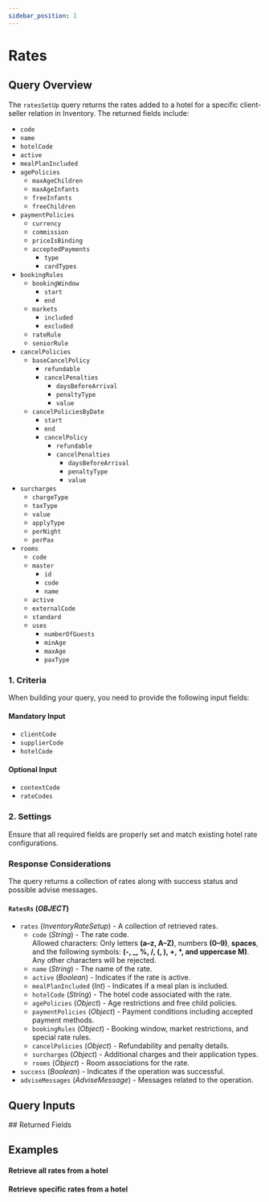 ```yaml
---
sidebar_position: 1
---
```











































# Rates

## Query Overview

The `ratesSetUp` query returns the rates added to a hotel for a specific client-seller relation in Inventory. The returned fields include:

* `code`
* `name`
* `hotelCode`
* `active`
* `mealPlanIncluded`
* `agePolicies`
	* `maxAgeChildren`
	* `maxAgeInfants`
	* `freeInfants`
	* `freeChildren`
* `paymentPolicies`
	* `currency`
	* `commission`
	* `priceIsBinding`
	* `acceptedPayments`
		* `type`
		* `cardTypes`
* `bookingRules`
	* `bookingWindow`
		* `start`
		* `end`
	* `markets`
		* `included`
		* `excluded`
	* `rateRule`
	* `seniorRule`
* `cancelPolicies`
	* `baseCancelPolicy`
		* `refundable`
		* `cancelPenalties`
			* `daysBeforeArrival`
			* `penaltyType`
			* `value`
	* `cancelPoliciesByDate`
		* `start`
		* `end`
		* `cancelPolicy`
			* `refundable`
			* `cancelPenalties`
				* `daysBeforeArrival`
				* `penaltyType`
				* `value`
* `surcharges`
	* `chargeType`
	* `taxType`
	* `value`
	* `applyType`
	* `perNight`
	* `perPax`
* `rooms`
	* `code`
	* `master`
		* `id`
		* `code`
		* `name`
	* `active`
	* `externalCode`
	* `standard`
	* `uses`
		* `numberOfGuests`
		* `minAge`
		* `maxAge`
		* `paxType`

### 1. Criteria

When building your query, you need to provide the following input fields:

#### Mandatory Input
* `clientCode`
* `supplierCode`
* `hotelCode`

#### Optional Input
* `contextCode`
* `rateCodes`

### 2. Settings

Ensure that all required fields are properly set and match existing hotel rate configurations.

### Response Considerations

The query returns a collection of rates along with success status and possible advise messages.

#### `RatesRs` (*OBJECT*)
* `rates` (*InventoryRateSetup*) - A collection of retrieved rates.
  * `code` (*String*) - The rate code.  
  Allowed characters: Only letters **(a–z, A–Z)**, numbers **(0–9)**, **spaces**, and the following symbols: **(-, _, %, /, (, ), +, *, and uppercase M)**. Any other characters will be rejected. 
  * `name` (*String*) - The name of the rate.
  * `active` (*Boolean*) - Indicates if the rate is active.
  * `mealPlanIncluded` (*Int*) - Indicates if a meal plan is included.
  * `hotelCode` (*String*) - The hotel code associated with the rate.
  * `agePolicies` (*Object*) - Age restrictions and free child policies.
  * `paymentPolicies` (*Object*) - Payment conditions including accepted payment methods.
  * `bookingRules` (*Object*) - Booking window, market restrictions, and special rate rules.
  * `cancelPolicies` (*Object*) - Refundability and penalty details.
  * `surcharges` (*Object*) - Additional charges and their application types.
  * `rooms` (*Object*) - Room associations for the rate.
* `success` (*Boolean*) - Indicates if the operation was successful.
* `adviseMessages` (*AdviseMessage*) - Messages related to the operation.

## Query Inputs

<InventoryRatesSetupFilterInput />
## Returned Fields

<RatesRs />


## Examples

#### Retrieve all rates from a hotel

<GraphqlSample query={ratesSetUpQuery} variables={ratesSetUpVariables} />

#### Retrieve specific rates from a hotel

<GraphqlSample query={ratesSetUpQuery} variables={ratesSetUpByCodesVariables} />